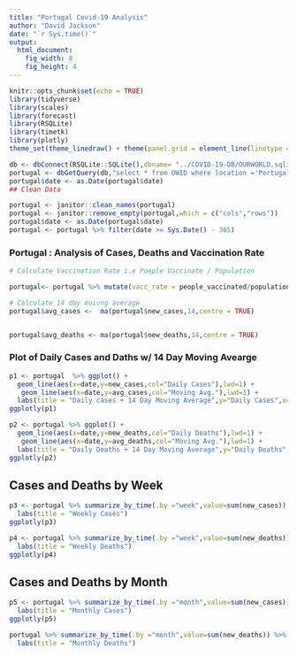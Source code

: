 ```yaml
---
title: "Portugal Covid-19 Analysis"
author: "David Jackson"
date: "`r Sys.time()`"
output: 
  html_document: 
    fig_width: 8
    fig_height: 4
---
```


```r
knitr::opts_chunk$set(echo = TRUE)
library(tidyverse)
library(scales)
library(forecast)
library(RSQLite)
library(timetk)
library(plotly)
theme_set(theme_linedraw() + theme(panel.grid = element_line(linetype = 'dashed')))
```

```r
db <- dbConnect(RSQLite::SQLite(),dbname= "../COVID-19-DB/OURWORLD.sqlite3")
portugal <- dbGetQuery(db,"select * from OWID where location ='Portugal'")
portugal$date <- as.Date(portugal$date)
## Clean Data

portugal <- janitor::clean_names(portugal)
portugal <- janitor::remove_empty(portugal,which = c("cols","rows"))
portugal$date <- as.Date(portugal$date)
portugal <- portugal %>% filter(date >= Sys.Date() - 365)
```

### Portugal : Analysis of Cases, Deaths and Vaccination Rate

```r
# Calculate Vaccination Rate i.e Poeple Vaccinate / Population

portugal<- portugal %>% mutate(vacc_rate = people_vaccinated/population)
```
```r
# Calculate 14 day moivng average
portugal$avg_cases <-  ma(portugal$new_cases,14,centre = TRUE)


portugal$avg_deaths <- ma(portugal$new_deaths,14,centre = TRUE)
```

### Plot of Daily Cases and Daths w/ 14 Day Moving Avearge

```r
p1 <- portugal  %>% ggplot() +
  geom_line(aes(x=date,y=new_cases,col="Daily Cases"),lwd=1) +
   geom_line(aes(x=date,y=avg_cases,col="Moving Avg."),lwd=1) +
  labs(title = "Daily cases + 14 Day Moving Average",y="Daily Cases",x="Date")
ggplotly(p1)
```
```r
p2 <- portugal %>% ggplot() +
  geom_line(aes(x=date,y=new_deaths,col="Daily Deaths"),lwd=1) +
   geom_line(aes(x=date,y=avg_deaths,col="Moving Avg."),lwd=1) +
  labs(title = "Daily Deaths + 14 Day Moving Average",y="Daily Deaths",x="Date")
ggplotly(p2)
```

## Cases and Deaths by Week

```r
p3 <- portugal %>% summarize_by_time(.by ="week",value=sum(new_cases)) %>% na.omit() %>% ggplot(aes(x=date,y=value)) + geom_col() +
  labs(title = "Weekly Cases")
ggplotly(p3)
```
```r
p4 <- portugal %>% summarize_by_time(.by ="week",value=sum(new_deaths)) %>% na.omit() %>% ggplot(aes(x=date,y=value)) + geom_col() +
  labs(title = "Weekly Deaths")
ggplotly(p4)
```

## Cases and Deaths by Month

```r
p5 <- portugal %>% summarize_by_time(.by ="month",value=sum(new_cases)) %>% na.omit() %>% ggplot(aes(x=date,y=value)) + geom_col() +
  labs(title = "Monthly Cases")
ggplotly(p5)
```
```r
portugal %>% summarize_by_time(.by ="month",value=sum(new_deaths)) %>% na.omit() %>% ggplot(aes(x=date,y=value)) + geom_col() +
  labs(title = "Monthly Deaths")
```